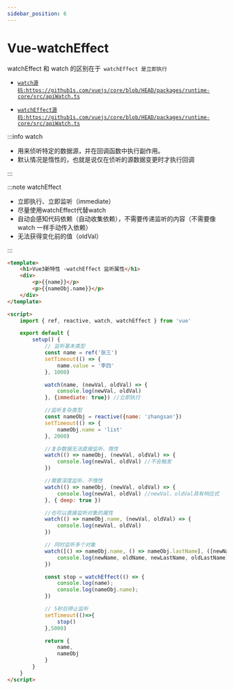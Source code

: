 ```yaml
---
sidebar_position: 6
---
```


# Vue-watchEffect

watchEffect 和 watch 的区别在于` watchEffect 是立即执行`
- [`watch源码:https://github1s.com/vuejs/core/blob/HEAD/packages/runtime-core/src/apiWatch.ts`](https://github1s.com/vuejs/core/blob/HEAD/packages/runtime-core/src/apiWatch.ts)

- [`watchEffect源码:https://github1s.com/vuejs/core/blob/HEAD/packages/runtime-core/src/apiWatch.ts`](https://github1s.com/vuejs/core/blob/HEAD/packages/runtime-core/src/apiWatch.ts)


:::info watch

- 用来侦听特定的数据源，并在回调函数中执行副作用。
- 默认情况是惰性的，也就是说仅在侦听的源数据变更时才执行回调

:::

:::note watchEffect

- 立即执行、立即监听（immediate）
- 尽量使用watchEffect代替watch
- 自动会感知代码依赖（自动收集依赖），不需要传递监听的内容（不需要像 watch 一样手动传入依赖）
- 无法获得变化前的值（oldVal）

:::



```html
<template>
    <h1>Vue3新特性 -watchEffect 监听属性</h1>
	<div>
		<p>{{name}}</p>
		<p>{{nameObj.name}}</p>
	</div>
</template>

<script>
    import { ref, reactive, watch, watchEffect } from 'vue'

    export default {
        setup() {
            // 监听基本类型
            const name = ref('张三')
            setTimeout(() => {
                name.value = '李四'
            }, 1000)

            watch(name, (newVal, oldVal) => {
                console.log(newVal, oldVal)
            }, {immediate: true}) //立即执行

            //监听复杂类型
            const nameObj = reactive({name: 'zhangsan'})
            setTimeout(() => {
                nameObj.name = 'list'
            }, 2000)

            //复杂数据无法直接监听、惰性
            watch(() => nameObj, (newVal, oldVal) => {
                console.log(newVal, oldVal) //不会触发
            })

            //需要深度监听、不惰性
            watch(() => nameObj, (newVal, oldVal) => {
                console.log(newVal, oldVal) //newVal、oldVal具有响应式
            }, { deep: true })

            //也可以直接监听对象的属性
            watch(() => nameObj.name, (newVal, oldVal) => {
                console.log(newVal, oldVal)
            })

            // 同时监听多个对象
            watch([() => nameObj.name, () => nameObj.lastName], ([newName, newLastName], [oldName, oldLastName]) => {
                console.log(newName, oldName, newLastName, oldLastName)
            })

            const stop = watchEffect(() => {
                console.log(name);
                console.log(nameObj.name);
            })

            // 5秒后停止监听
            setTimeout(()=>{
                stop()
            },5000)

            return {
                name,
                nameObj
            }
        }
    }
</script>
```


